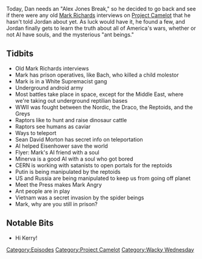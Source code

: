 {{DEFAULTSORT:
    #_EPISODE_0153:More Mark Richards Fun
}}{{Episode
    | title           = More Mark Richards Fun
    | caption         = Listen to this episode on [https://knowledgefight.libsyn.com/knowledge-fight-more-mark-richards-fun Libsyn] [https://open.spotify.com/episode/5OjwuCOkyf1bUBMTbAjXhh Spotify], Read the [[Transcript/153: More Mark Richards Fun|Unofficial Transcript]]
    | episodeNumber   = 153
    | length          = 01:06:03
    | airDate         = April 23, 2018
    | episodeType     = [[:Category:Project Camelot|Project Camelot]], [[:Category:Wacky Wednesday|Wacky Wednesday]]
    | appearance      = [[Kerry Cassidy]], [[Mark Richards]], [[Bach]], [[Sean David Morton]], [[Dwight D Eisenhower]], [[Flyer]], [[Minerva]], [[Vladimir Putin]]
    | oocDrop         = Britains is under control of the Black Dragon Queen
    | previousEpisode = [[152: April 18, 2018]]
    | nextEpisode     = [[154: April 23, 2018]]
}}

{{Stub}}

Today, Dan needs an "Alex Jones Break," so he decided to go back and see if there were any old [[Mark Richards]] interviews on [[Project Camelot]] that he hasn't told Jordan about yet. As luck would have it, he found a few, and Jordan finally gets to learn the truth about all of America's wars, whether or not AI have souls, and the mysterious "ant beings."

==Tidbits==

*Old Mark Richards interviews
*Mark has prison operatives, like Bach, who killed a child molestor
*Mark is in a White Supremacist gang
*Underground android army
*Most battles take place in space, except for the Middle East, where we're taking out underground reptilian bases
*WWII was fought between the Nordic, the Draco, the Reptoids, and the Greys
*Raptors like to hunt and raise dinosaur cattle
*Raptors see humans as caviar
*Ways to teleport
*Sean David Morton has secret info on teleportation
*AI helped Eisenhower save the world
*Flyer: Mark's AI friend with a soul
*Minerva is a good AI with a soul who got bored
*CERN is working with satanists to open portals for the reptoids
*Putin is being manipulated by the reptoids
*US and Russia are being manipulated to keep us from going off planet
*Meet the Press makes Mark Angry
*Ant people are in play
*Vietnam was a secret invasion by the spider beings
*Mark, why are you still in prison?

==Notable Bits==

*Hi Kerry!

[[Category:Episodes]]
[[Category:Project Camelot]]
[[Category:Wacky Wednesday]]
